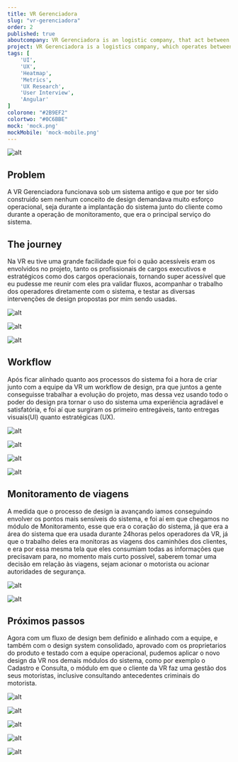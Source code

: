 ```yaml
---
title: VR Gerenciadora
slug: "vr-gerenciadora"
order: 2
published: true
aboutcompany: VR Gerenciadora is an logistic company, that act between a delivery company and an ensurance company.
project: VR Gerenciadora is a logistics company, which operates between a delivery company and an insurance company, ensuring that the trips made by the delivery company are in accordance with the insurer's rules.
tags: [
    'UI',
    'UX',
    'Heatmap',
    'Metrics',
    'UX Research',
    'User Interview',
    'Angular'
]
colorone: "#2B9EF2"
colortwo: "#0C6BBE"
mock: 'mock.png'
mockMobile: 'mock-mobile.png'
---
```

![alt](delivery-truck.jpg)

## Problem

<p class="text">A VR Gerenciadora funcionava sob um sistema antigo e que por ter sido construido sem nenhum conceito de design demandava muito esforço operacional, seja durante a implantação do sistema junto do cliente
como durante a operação de monitoramento, que era o principal serviço do sistema.</p>

## The journey

<p class="text">Na VR eu tive uma grande facilidade que foi o quão acessíveis eram os envolvidos no projeto, tanto os profissionais de cargos executivos e estratégicos como dos cargos operacionais,
tornando super acessível que eu pudesse me reunir com eles pra validar fluxos, acompanhar o trabalho dos operadores diretamente com o sistema,
e testar as diversas intervenções de design propostas por mim sendo usadas.</p>

![alt](whiteboard3.jpg)

<div class="gallery">

![alt](whiteboard1.jpg)

![alt](whiteboard2.jpg)

</div>

## Workflow

<p class="text">Após ficar alinhado quanto aos processos do sistema foi a hora de criar junto com a equipe da VR um workflow de design, pra que juntos
a gente conseguisse trabalhar a evolução do projeto, mas dessa vez usando todo o poder do design pra tornar o uso do sistema uma experiência agradável
e satisfatória, e foi aí que surgiram os primeiro entregáveis, tanto entregas visuais(UI) quanto estratégicas (UX).</p>

<div class="gallery">

![alt](sistema3.png)

![alt](sistema4.png)

</div>

<div class="gallery">

![alt](sistema1.png)

![alt](sistema2.png)

</div>

## Monitoramento de viagens

<p class="text">A medida que o processo de design ia avançando iamos conseguindo envolver os pontos mais sensíveis do sistema, e foi aí em que chegamos no
módulo de Monitoramento, esse que era o coração do sistema, já que era a área do sistema que era usada durante 24horas pelos operadores da VR, já que o
trabalho deles era monitoras as viagens dos caminhões dos clientes, e era por essa mesma tela que eles consumiam todas as informações que precisavam para,
no momento mais curto possível, saberem tomar uma decisão em relação às viagens, sejam acionar o motorista ou acionar autoridades de segurança.

</p>

<div class="gallery">

![alt](monitoramento1.png)

![alt](monitoramento2.png)

</div>

## Próximos passos

<p class="text">Agora com um fluxo de design bem definido e alinhado com a equipe, e também com o design system consolidado, aprovado com os proprietarios
do produto e testado com a equipe operacional, pudemos aplicar o novo design da VR nos demais módulos do sistema, como por exemplo o Cadastro e Consulta,
o módulo em que o cliente da VR faz uma gestão dos seus motoristas, inclusive consultando antecedentes criminais do motorista.</p>

<div class="gallery">

![alt](cadastro-e-consulta1.png)

![alt](cadastro-e-consulta2.png)

</div>

<div class="gallery">

![alt](cadastro-e-consulta3.png)

![alt](cadastro-e-consulta4.png)

![alt](cadastro-e-consulta5.png)

</div>